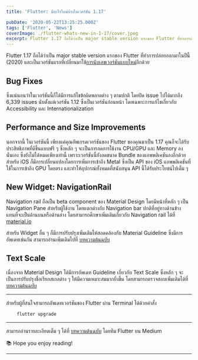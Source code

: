 ```yaml
---
title: 'Flutter: มีอะไรใหม่บ้างในเวอร์ชัน 1.17'

pubDate: '2020-05-22T13:25:25.000Z'
tags: ['Flutter', 'News']
coverImage: ./flutter-whats-new-in-1-17/cover.jpeg
excerpt: Flutter 1.17 ถือได้ว่าเป็น major stable version แรกของ Flutter ที่ทำการปล่อยออกมาในปีนี้ (2020) และเป็นเวอร์ชันแรกที่เปลี่ยนมาใช้การนับเลขเวอร์ชันแบบใหม่อีกด้วย
---
```



Flutter 1.17 ถือได้ว่าเป็น major stable version แรกของ Flutter ที่ทำการปล่อยออกมาในปีนี้ (2020) และเป็นเวอร์ชันแรกที่เปลี่ยนมาใช้[การนับเลขเวอร์ชันแบบใหม่](https://medium.com/flutter/flutter-spring-2020-update-f723d898d7af)อีกด้วย

## Bug Fixes

ซึ่งแน่นอนว่าในเวอร์ชันนี้ก็ได้มีการแก้ไขข้อผิดพลาดต่าง ๆ ตามปกติ โดยปิด issue ไปได้มากถึง 6,339 issues นับตั้งแต่เวอร์ชัน 1.12 ซึ่งเป็นเวอร์ชันก่อนหน้า โดยเฉพาะการแก้ไขเกี่ยวกับ Accessibility และ Internationalization

## Performance and Size Improvements

นอกจากนี้ ในเวอร์ชันนี้ เพียงแค่คุณอัพเกรดเวอร์ชันของ Flutter ของคุณมาเป็น 1.17 คุณก็จะได้รับประสิทธิภาพที่ดีขึ้นแบบฟรี ๆ ซึ่งหลัก ๆ จะเป็นการลดการใช้งาน CPU/GPU และ Memory ลงนั่นเอง ซึ่งยังไม่ได้หมดเพียงเท่านี้ เพราะเวอร์ชันนี้ยังลดขนาด Bundle ของแอพพลิเคชันลงอีกด้วย สำหรับ iOS ก็มีการเปลี่ยนแปลงโดยการเพิ่มการเข้าถึง Metal ซึ่งเป็น API ของ iOS แอพพลิเคชันที่ใช้ในการเข้าถึง GPU โดยตรง และทำให้อุปกรณ์ทั้งหมดที่สนับสนุน API นี้ได้รับประโยชน์ไปเต็ม ๆ

## New Widget: NavigationRail

Navigation rail ถือเป็น beta component ของ Material Design โดยมีหน้าที่หลัก ๆ เป็น Navigation Pane สำหรับผู้ใช้งาน โดยแตกต่างกับ Navigation bar ปกติที่อยู่ทางด้านข้างแทนที่จะเป็นด้านบนหรือด้านล่าง โดยสามารถศึกษาเพิ่มเติมเกี่ยวกับ Navigation rail ได้ที่ [material.io](http://material.io/components/navigation-rail)

สำหรับ Widget อื่น ๆ ก็มีการปรับปรุงเพิ่มเติมให้สอดคล้องกับ Material Guideline ซึ่งมีการอัพเดทเช่นกัน สามารถอ่านเพิ่มเติมไปที่ [บทความต้นฉบับ](https://medium.com/flutter/announcing-flutter-1-17-4182d8af7f8e)

## Text Scale

เนื่องจาก Material Design ได้มีการอัพเดท Guideline เกี่ยวกับ Text Scale ซึ่งหลัก ๆ จะเป็นการปรับปรุงชื่อเรียกสเกลต่าง ๆ ให้มีความเหมาะสมมากยิ่งขึ้น โดยสามารถตรวจสอบเพิ่มเติมได้ที่ [บทความต้นฉบับ](https://medium.com/flutter/announcing-flutter-1-17-4182d8af7f8e)

---

สำหรับผู้ที่สนใจสามารถอัพเดทเวอร์ชันของ Flutter ผ่าน Terminal ได้ด้วยคำสั่ง

```bash
    flutter upgrade
```

---

สามารถอ่านรายละเอียดเต็ม ๆ ได้ที่ [บทความต้นฉบับ](https://medium.com/flutter/announcing-flutter-1-17-4182d8af7f8e) โดยทีม Flutter บน Medium

<Callout type="tip" title="Thanks for reading">
  📚 Hope you enjoy reading!
</Callout>

---
